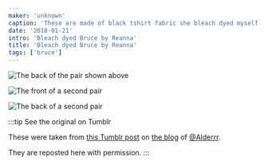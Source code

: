 ```yaml
---
maker: 'unknown'
caption: 'These are made of black tshirt fabric she bleach dyed myself, using desert plants for the design.'
date: '2018-01-21'
intro: 'Bleach dyed Bruce by Reanna'
title: 'Bleach dyed Bruce by Reanna'
tags: ['bruce']
---
```


<!-- truncate -->

![The back of the pair shown above](https://posts.freesewing.org/uploads/bleach_dyed_bruce_1_back_c91de98a99.jpg 'The back of the pair shown above')

![The front of a second pair](https://posts.freesewing.org/uploads/bleach_dyed_bruce_2_front_d9e26ac24b.jpg 'The front of a second pair')

![The back of a second pair](https://posts.freesewing.org/uploads/bleach_dyed_bruce_2_back_f97d0b323f.jpg 'The back of a second pair')

:::tip See the original on Tumblr

These were taken from [this Tumblr post](http://alderrr.tumblr.com/post/168948306776/christmas-crafting-2-pairs-of-mens-underwear)
on [the blog](http://alderrr.tumblr.com/) of [@Alderrr](/users/user?id=2900).

They are reposted here with permission.
:::
